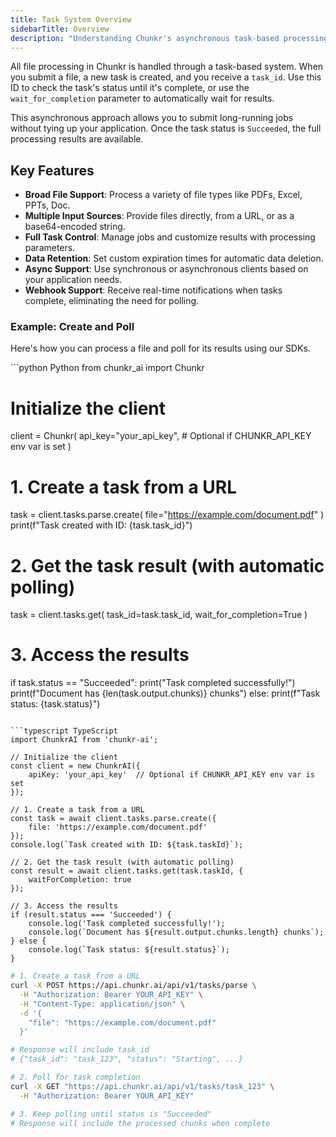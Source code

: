 ```yaml
---
title: Task System Overview
sidebarTitle: Overview
description: "Understanding Chunkr's asynchronous task-based processing system"
---
```


All file processing in Chunkr is handled through a task-based system. When you submit a file, a new task is created, and you receive a `task_id`. Use this ID to check the task's status until it's complete, or use the `wait_for_completion` parameter to automatically wait for results.

This asynchronous approach allows you to submit long-running jobs without tying up your application. Once the task status is `Succeeded`, the full processing results are available.

## Key Features

- **Broad File Support**: Process a variety of file types like PDFs, Excel, PPTs, Doc.
- **Multiple Input Sources**: Provide files directly, from a URL, or as a base64-encoded string.
- **Full Task Control**: Manage jobs and customize results with processing parameters.
- **Data Retention**: Set custom expiration times for automatic data deletion.
- **Async Support**: Use synchronous or asynchronous clients based on your application needs.
- **Webhook Support**: Receive real-time notifications when tasks complete, eliminating the need for polling.

### Example: Create and Poll

Here's how you can process a file and poll for its results using our SDKs.

<CodeGroup>
```python Python
from chunkr_ai import Chunkr

# Initialize the client
client = Chunkr(
    api_key="your_api_key",  # Optional if CHUNKR_API_KEY env var is set
)

# 1. Create a task from a URL
task = client.tasks.parse.create(
    file="https://example.com/document.pdf"
)
print(f"Task created with ID: {task.task_id}")

# 2. Get the task result (with automatic polling)
task = client.tasks.get(
    task_id=task.task_id, 
    wait_for_completion=True
)

# 3. Access the results
if task.status == "Succeeded":
    print("Task completed successfully!")
    print(f"Document has {len(task.output.chunks)} chunks")
else:
    print(f"Task status: {task.status}")
```

```typescript TypeScript
import ChunkrAI from 'chunkr-ai';

// Initialize the client
const client = new ChunkrAI({
    apiKey: 'your_api_key'  // Optional if CHUNKR_API_KEY env var is set
});

// 1. Create a task from a URL
const task = await client.tasks.parse.create({
    file: 'https://example.com/document.pdf'
});
console.log(`Task created with ID: ${task.taskId}`);

// 2. Get the task result (with automatic polling)
const result = await client.tasks.get(task.taskId, {
    waitForCompletion: true
});

// 3. Access the results
if (result.status === 'Succeeded') {
    console.log('Task completed successfully!');
    console.log(`Document has ${result.output.chunks.length} chunks`);
} else {
    console.log(`Task status: ${result.status}`);
}
```

```bash cURL
# 1. Create a task from a URL
curl -X POST https://api.chunkr.ai/api/v1/tasks/parse \
  -H "Authorization: Bearer YOUR_API_KEY" \
  -H "Content-Type: application/json" \
  -d '{
    "file": "https://example.com/document.pdf"
  }'

# Response will include task_id
# {"task_id": "task_123", "status": "Starting", ...}

# 2. Poll for task completion
curl -X GET "https://api.chunkr.ai/api/v1/tasks/task_123" \
  -H "Authorization: Bearer YOUR_API_KEY"

# 3. Keep polling until status is "Succeeded"
# Response will include the processed chunks when complete
```
</CodeGroup>
